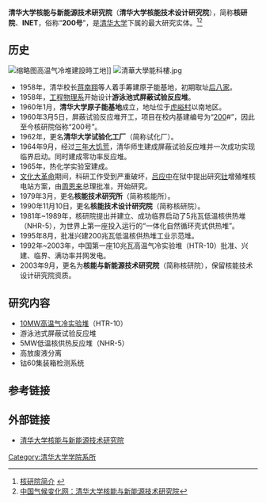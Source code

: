 {{Infobox University Department
 |名称              = 清华大学核能与新能源技术研究院<br/>清华大学核能技术设计研究院
 |其他名称        = Institute of Nuclear and New Energy Technology, Tsinghua University
 |徽标              = 
 |徽标说明        =
 |隶属              =[[清华大学|清华大学]]
 |建立时间        =1960年
 |关闭时间        =
 |类型              =研究院
 |下属              =
 |主管官员        =
 |主席              =
 |党委书记        =[[周羽|周羽]]
 |院长              =[[张作义|张作义]]
 |常务副院长    =[[周羽|周羽]]
 |系主任           =
 |所长              =
 |部长              =
 |主任              =
 |头衔              =
 |头衔人名        =
 |教师              =
 |员工              =
 |学生              =
 |本科生           =
 |研究生           =
 |博士生           =
 |其他学生        =
 |地址              = {{CHN}}[[北京市|北京市]][[昌平区|昌平区]][[南口镇|南口镇]]
 |国家              =
 |省                 =
 |市                 =
 |坐标              =
 |网址              =http://www.inet.tsinghua.edu.cn
 |标志              =
 |脚注              =
}}
'''清华大学核能与新能源技术研究院'''（'''清华大学核能技术设计研究院'''），简称'''核研院'''、'''INET'''，俗称“'''200号'''”，是[[清华大学|清华大学]]下属的最大研究实体。<ref>[http://www.inet.tsinghua.edu.cn/index2.html 核研院简介] {{webarchive|url=https://web.archive.org/web/20100326120258/http://www.inet.tsinghua.edu.cn/index2.html |date=2010-03-26 }}</ref><ref>[http://www.2c-china.com/html/business/organization/research/47801228841.html 中国气候变化网：清华大学核能与新能源技术研究院]{{dead link|date=2018年3月 |bot=InternetArchiveBot |fix-attempted=yes }}</ref>

==历史==
[[File:INET_HTR_04780021_(8389262618).jpg|缩略图]]高温气冷堆建設時工地]]
[[File:清華大學能科樓.jpg|right]]
*1958年，清华校长[[蒋南翔|蒋南翔]]等人着手筹建原子能基地，初期取址[[后八家|后八家]]。
*1958年，[[清华大学工程物理系|工程物理系]]开始设计'''游泳池式屏蔽试验反应堆'''。
*1960年1月，'''清华大学原子能基地'''成立，地址位于[[虎峪村|虎峪村]]以南地区。
*1960年3月5日，屏蔽试验反应堆开工，项目在校内基建编号为“[[200|200]]#”，因此至今核研院俗称“200号”。
*1962年，更名'''清华大学试验化工厂'''（简称试化厂）。
*1964年9月，经过[[三年大饥荒|三年大饥荒]]，清华师生建成屏蔽试验反应堆并一次成功实现临界启动。同时建成零功率反应堆。
*1965年，热化学实验室建成。
*[[文化大革命|文化大革命]]期间，科研工作受到严重破坏，[[吕应中|吕应中]]在狱中提出研究[[钍|钍]]增殖堆核电站方案，由[[周恩来|周恩来]]总理批准，开始研究。
*1979年3月，更名'''核能技术研究所'''（简称核能所）。
*1990年11月10日，更名'''核能技术设计研究院'''（简称核研院）。
*1981年~1989年，核研院提出并建立、成功临界启动了5兆瓦低温核供热堆（NHR-5），为世界上第一座投入运行的“一体化自然循环壳式供热堆”。
*1995年8月，批准兴建200兆瓦低温核供热堆工业示范堆。
*1992年~2003年，中国第一座10兆瓦高温气冷实验堆（HTR-10）批准、兴建、临界、满功率并网发电。
*2003年9月，更名为'''核能与新能源技术研究院'''（简称核研院），保留核能技术设计研究院资质。

== 研究内容  ==
* [[10MW高温气冷实验堆|10MW高温气冷实验堆]]（HTR-10）
* 游泳池式屏蔽试验反应堆
* 5MW低温核供热反应堆（NHR-5）
* 高放废液分离
* 钴60集装箱检测系统

== 参考链接 ==
{{Reflist}}

==外部链接==
* [http://www.inet.tsinghua.edu.cn 清华大学核能与新能源技术研究院] {{Wayback|url=http://www.inet.tsinghua.edu.cn/ |date=20210224223555 }}

{{清华大学/院系}}
[[Category:清华大学学院系所|Category:清华大学学院系所]]